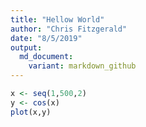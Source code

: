 ---
title: "Hellow World"
author: "Chris Fitzgerald"
date: "8/5/2019"
output:
  md_document:
    variant: markdown_github
---

```{r setup, include=FALSE}
x <- seq(1,500,2)
y <- cos(x)
plot(x,y)
```